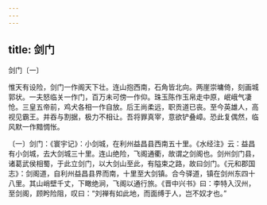 ```yaml
---
---
---
```

title: 剑门
---



剑门〔一〕


惟天有设险，剑门一作阁天下壮。连山抱西南，石角皆北向。两崖崇墉倚，刻画城郭状。一夫怒临关一作门，百万未可傍一作仰。珠玉陈作玉帛走中原，岷峨气凄怆。三皇五帝前，鸡犬各相一作自放。后王尚柔远，职贡道已丧。至今英雄人，高视见霸王。并吞与割据，极力不相让。吾将罪真宰，意欲铲叠嶂。恐此复偶然，临风默一作黯惆怅。

〔一〕剑门：《寰宇记》：小剑城，在利州益昌县西南五十里。《水经注》云：益昌有小剑城，去大剑城三十里。连山绝险，飞阁通衢，故谓之剑阁也。剑州剑门县，诸葛武侯相蜀，于此立剑门，以大剑山至此，有隘束之路，故曰剑门。《元和郡国志》：剑阁道，自利州益昌县界而南，十里至大剑镇。合今驿道，镇在剑州东四十八里。其山峭壁千丈，下瞰绝涧，飞阁以通行旅。《晋中兴书》曰：李特入汉州，至剑阁，顾盻险阻，叹曰：“刘禅有如此地，而面缚于人，岂不奴才也。”